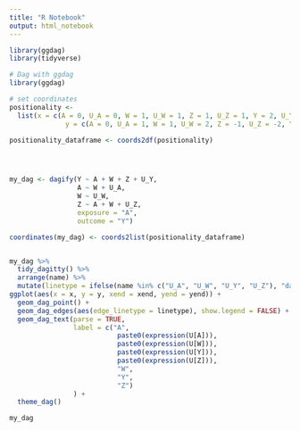 ```yaml
---
title: "R Notebook"
output: html_notebook
---
```



```r

library(ggdag)
library(tidyverse)

# Dag with ggdag
library(ggdag)

# set coordinates
positionality <- 
  list(x = c(A = 0, U_A = 0, W = 1, U_W = 1, Z = 1, U_Z = 1, Y = 2, U_Y = 2), 
              y = c(A = 0, U_A = 1, W = 1, U_W = 2, Z = -1, U_Z = -2, Y = 0, U_Y = 1))

positionality_dataframe <- coords2df(positionality)




my_dag <- dagify(Y ~ A + W + Z + U_Y,
                 A ~ W + U_A,
                 W ~ U_W,
                 Z ~ A + W + U_Z, 
                 exposure = "A",
                 outcome = "Y") 

coordinates(my_dag) <- coords2list(positionality_dataframe)


my_dag %>%
  tidy_dagitty() %>% 
  arrange(name) %>% 
  mutate(linetype = ifelse(name %in% c("U_A", "U_W", "U_Y", "U_Z"), "dashed", "solid")) %>% 
ggplot(aes(x = x, y = y, xend = xend, yend = yend)) + 
  geom_dag_point() + 
  geom_dag_edges(aes(edge_linetype = linetype), show.legend = FALSE) +
  geom_dag_text(parse = TRUE, 
                label = c("A",
                           paste0(expression(U[A])), 
                           paste0(expression(U[W])), 
                           paste0(expression(U[Y])), 
                           paste0(expression(U[Z])),
                           "W", 
                           "Y", 
                           "Z")
                ) +
  theme_dag()

my_dag

```

